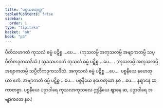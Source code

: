 ```yaml
---
title: "ပစ္စယစတုက္က"
tableOfContents: false
sidebar:
  order: 1
type: "tipitaka"
basket: "ab"
book: "p3"
---
```



<DynamicBreadcrumb />

<Division number="55" book="p3" e="ch" v="39" p="440">

<Paragraph number="2499" book="p3">
ပီတိသဟဂတံ ကုသလံ ဓမ္မံ ပဋိစ္စ …ပေ… . (ကုသလမ္ပိ အကုသလမ္ပိ အဗျာကတမ္ပိ သပ္ပီတိကဒုကသဒိသံ.)
</Paragraph>

</Division>
<Division number="56" book="p3" e="ch" v="39" p="440">

<Paragraph number="2500" book="p3">
သုခသဟဂတံ ကုသလံ ဓမ္မံ ပဋိစ္စ …ပေ… . (ကုသလမ္ပိ အကုသလမ္ပိ အဗျာကတမ္ပိ သပ္ပီတိကဒုကသဒိသံ. အကုသလံ ဓမ္မံ ပဋိစ္စ …ပေ…  ပစ္စနီယေ နဟေတုယာ ဧကံ. အဗျာကတံ ဓမ္မံ ပဋိစ္စ …ပေ…  ပစ္စနီယေ နဟေတုယာ နဝ …ပေ…  နဈာနေ ဆ, ကာတဗ္ဗာ. ပစ္စနီယေ ပဉှာဝါရေ ကုသလာကုသလေ ဣန္ဒြိယေ ဈာနေ ဆ, ပဉှာဝါရေ အဗျာကတေ နဝ.)
</Paragraph>
</Division>